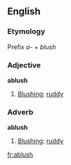 ==English==

===Etymology===
Prefix ''a-'' + ''blush''

===Adjective===
'''ablush'''

#[[Blushing]]; [[ruddy]]

===Adverb===
'''ablush'''

#[[Blushing]]; [[ruddy]]

[[fr:ablush]]